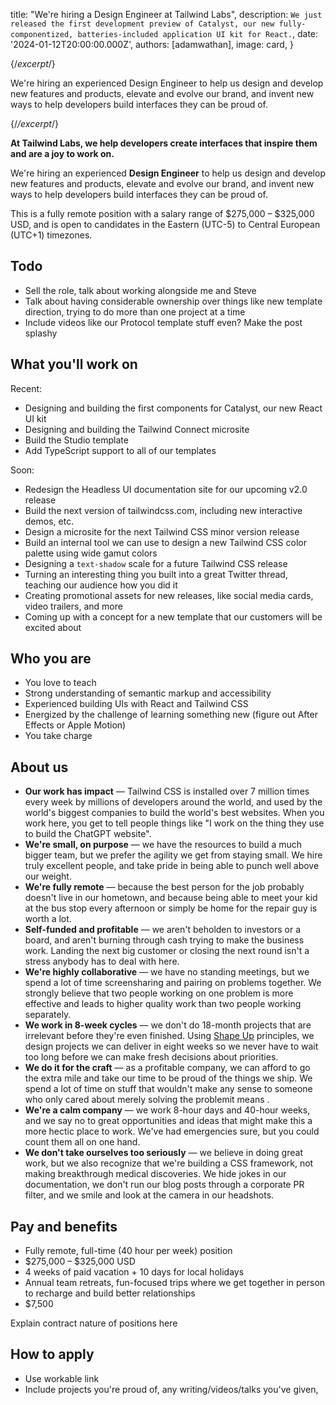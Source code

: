 

  title: "We're hiring a Design Engineer at Tailwind Labs",
  description: `We just released the first development preview of Catalyst, our new fully-componentized, batteries-included application UI kit for React.`,
  date: '2024-01-12T20:00:00.000Z',
  authors: [adamwathan],
  image: card,
}

{/*excerpt*/}

We're hiring an experienced Design Engineer to help us design and develop new features and products, elevate and evolve our brand, and invent new ways to help developers build interfaces they can be proud of.

{/*/excerpt*/}


**At Tailwind Labs, we help developers create interfaces that inspire them and are a joy to work on.**

We're hiring an experienced **Design Engineer** to help us design and develop new features and products, elevate and evolve our brand, and invent new ways to help developers build interfaces they can be proud of.

This is a fully remote position with a salary range of $275,000 – $325,000 USD, and is open to candidates in the Eastern (UTC-5) to Central European (UTC+1) timezones.


## Todo

- Sell the role, talk about working alongside me and Steve
- Talk about having considerable ownership over things like new template direction, trying to do more than one project at a time
- Include videos like our Protocol template stuff even? Make the post splashy

## What you'll work on

Recent:

- Designing and building the first components for Catalyst, our new React UI kit
- Designing and building the Tailwind Connect microsite
- Build the Studio template
- Add TypeScript support to all of our templates


Soon:

- Redesign the Headless UI documentation site for our upcoming v2.0 release
- Build the next version of tailwindcss.com, including new interactive demos, etc.
- Design a microsite for the next Tailwind CSS minor version release
- Build an internal tool we can use to design a new Tailwind CSS color palette using wide gamut colors
- Designing a `text-shadow` scale for a future Tailwind CSS release
- Turning an interesting thing you built into a great Twitter thread, teaching our audience how you did it
- Creating promotional assets for new releases, like social media cards, video trailers, and more
- Coming up with a concept for a new template that our customers will be excited about


## Who you are

- You love to teach
- Strong understanding of semantic markup and accessibility
- Experienced building UIs with React and Tailwind CSS
- Energized by the challenge of learning something new (figure out After Effects or Apple Motion)
- You take charge

## About us

- **Our work has impact** — Tailwind CSS is installed over 7 million times every week by millions of developers around the world, and used by the world's biggest companies to build the world's best websites. When you work here, you get to tell people things like "I work on the thing they use to build the ChatGPT website".
- **We're small, on purpose** — we have the resources to build a much bigger team, but we prefer the agility we get from staying small. We hire truly excellent people, and take pride in being able to punch well above our weight.
- **We're fully remote** — because the best person for the job probably doesn't live in our hometown, and because being able to meet your kid at the bus stop every afternoon or simply be home for the repair guy is worth a lot.
- **Self-funded and profitable** — we aren't beholden to investors or a board, and aren't burning through cash trying to make the business work. Landing the next big customer or closing the next round isn't a stress anybody has to deal with here.
- **We're highly collaborative** — we have no standing meetings, but we spend a lot of time screensharing and pairing on problems together. We strongly believe that two people working on one problem is more effective and leads to higher quality work than two people working separately.
- **We work in 8-week cycles** — we don't do 18-month projects that are irrelevant before they're even finished. Using [Shape Up](https://basecamp.com/shapeup) principles, we design projects we can deliver in eight weeks so we never have to wait too long before we can make fresh decisions about priorities.
- **We do it for the craft** — as a profitable company, we can afford to go the extra mile and take our time to be proud of the things we ship. We spend a lot of time on stuff that wouldn't make any sense to someone who only cared about merely solving the problemit means .
- **We're a calm company** — we work 8-hour days and 40-hour weeks, and we say no to great opportunities and ideas that might make this a more hectic place to work. We've had emergencies sure, but you could count them all on one hand.
- **We don't take ourselves too seriously** — we believe in doing great work, but we also recognize that we're building a CSS framework, not making breakthrough medical discoveries. We hide jokes in our documentation, we don't run our blog posts through a corporate PR filter, and we smile and look at the camera in our headshots.

## Pay and benefits

- Fully remote, full-time (40 hour per week) position
- $275,000 – $325,000 USD
- 4 weeks of paid vacation + 10 days for local holidays
- Annual team retreats, fun-focused trips where we get together in person to recharge and build better relationships
- $7,500

Explain contract nature of positions here

## How to apply

- Use workable link
- Include projects you're proud of, any writing/videos/talks you've given,